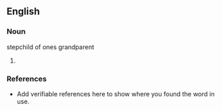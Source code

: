 ==English==

===Noun===
stepchild of ones grandparent

# {{substub}}

===References===
*Add verifiable references here to show where you found the word in use.
